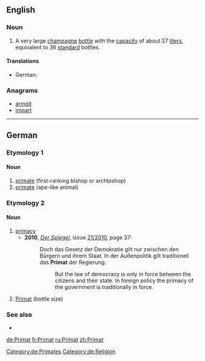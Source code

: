 {{also|primat}}
==English==

===Noun===
{{en-noun}}

# A very large [[champagne]] [[bottle]] with the [[capacity]] of about 27 [[liter]]s, equivalent to 36 [[standard]] bottles.

====Translations====
* German: {{t+|de|Primat}}

===Anagrams===
* [[armpit#English|armpit]]
* [[impart#English|impart]]

----

==German==

===Etymology 1===

====Noun====
{{de-noun|g=m|gen=Primaten|pl=Primaten}}

# [[primate]] (first-ranking bishop or archbishop)
# [[primate]] (ape-like animal)

===Etymology 2===

====Noun====
{{de-noun|g1=n|g2=m|gen1=Primats|gen2=Primates|pl=Primate}}

# [[primacy]]
#* '''2010''', ''[[w:Der Spiegel|Der Spiegel]]'', issue [http://www.spiegel.de/spiegel/print/index-2010-21.html 21/2010], page 37:
#*: Doch das Gesetz der Demokratie gilt nur zwischen den Bürgern und ihrem Staat. In der Außenpolitik gilt traditionell das '''Primat''' der Regierung.
#*:: But the law of democracy is only in force between the citizens and their state. In foreign policy the primacy of the government is traditionally in force.
# [[#English|Primat]] (bottle size)

===See also===
* {{pedialite|lang=de}}

[[Category:de:Primates]]
[[Category:de:Religion]]

[[de:Primat]]
[[fr:Primat]]
[[ru:Primat]]
[[zh:Primat]]